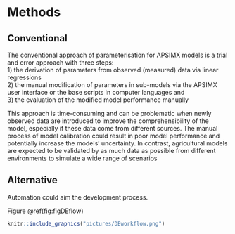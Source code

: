 # Methods


## Conventional 


The conventional approach of parameterisation for APSIMX models is a trial and error approach with three steps:  
1) the derivation of parameters from observed (measured) data via linear regressions  
2) the manual modification of parameters in sub-models via the APSIMX user interface or the base scripts in computer languages and   
3) the evaluation of the modified model performance manually

This approach is time-consuming and can be problematic when newly observed data
are introduced to improve the comprehensibility of the model, especially if
these data come from different sources. The manual process of model calibration
could result in poor model performance and potentially increase the models'
uncertainty. In contrast, agricultural models are expected to be validated by as
much data as possible from different environments to simulate a wide range of
scenarios


## Alternative

Automation could aim the development process. 

Figure \@ref(fig:figDEflow) 

```r
knitr::include_graphics("pictures/DEworkflow.png")
```

